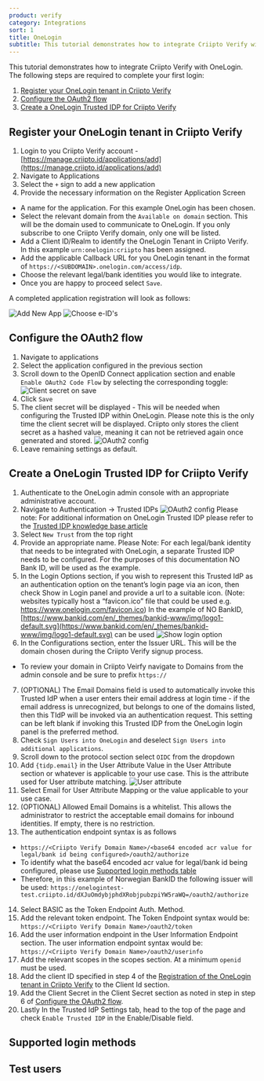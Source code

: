 ```yaml
---
product: verify
category: Integrations
sort: 1
title: OneLogin
subtitle: This tutorial demonstrates how to integrate Criipto Verify with OneLogin
---
```


This tutorial demonstrates how to integrate Criipto Verify with OneLogin. The following steps are required to complete your first login:

1. [Register your OneLogin tenant in Criipto Verify](#register-your-onelogin-tenant-in-criipto-verify)
2. [Configure the OAuth2 flow](#configure-the-oauth2-flow)
3. [Create a OneLogin Trusted IDP for Criipto Verify](#create-a-onelogin-trusted-idp-for-criipto-verify)

## Register your OneLogin tenant in Criipto Verify

1. Login to you Criipto Verify account - [https://manage.criipto.id/applications/add](https://manage.criipto.id/applications/add)
2. Navigate to Applications
3. Select the `+` sign to add a new application
4. Provide the necessary information on the Register Application Screen
  - A name for the application. For this example OneLogin has been chosen.
  - Select the relevant domain from the `Available on domain` section. This will be the domain used to communicate to OneLogin. If you only subscribe to one Criipto Verify domain, only one will be listed.
  - Add a Client ID/Realm to identify the OneLogin Tenant in Criipto Verify. In this example `urn:onelogin:criipto` has been assigned.
  - Add the applicable Callback URL for you OneLogin tenant in the format of `https://<SUBDOMAIN>.onelogin.com/access/idp`.
  - Choose the relevant legal/bank identities you would like to integrate.
  - Once you are happy to proceed select `Save`.

  A completed application registration will look as follows:

![Add New App](./images/onelogin-add-new-application.png)
![Choose e-ID's](./images/onelogin-choose-eids.png)

## Configure the OAuth2 flow

1. Navigate to applications
2. Select the application configured in the previous section
3. Scroll down to the OpenID Connect application section and enable `Enable OAuth2 Code Flow` by selecting the corresponding toggle:
  ![Client secret on save](./images/onelogin-client-secret-on-save.png)
4. Click `Save`
5. The client secret will be displayed - This will be needed when configuring the Trusted IDP within OneLogin. Please note this is the only time the client secret will be displayed. Criipto only stores the client secret as a hashed value, meaning it can not be retrieved again once generated and stored.
  ![OAuth2 config](./images/oauth2-client-secret.png)
6. Leave remaining settings as default.

## Create a OneLogin Trusted IDP for Criipto Verify

1. Authenticate to the OneLogin admin console with an appropriate administrative account.
2. Navigate to Authentication -> Trusted IDPs
  ![OAuth2 config](./images/onelogin-trusted-idps.jpeg)
  Please note: For additional information on OneLogin Trusted IDP please refer to the [Trusted IDP knowledge base article](https://onelogin.service-now.com/kb_view_customer.do?sysparm_article=KB0010318)
3. Select `New Trust` from the top right
4. Provide an appropriate name.
  Please Note: For each legal/bank identity that needs to be integrated with OneLogin, a separate Trusted IDP needs to be configured. For the purposes of this documentation NO Bank ID, will be used as the example.
5. In the Login Options section, if you wish to represent this Trusted IdP as an authentication option on the tenant’s login page via an icon, then check Show in Login panel and provide a url to a suitable icon. (Note: websites typically host a “favicon.ico” file that could be used e.g. https://www.onelogin.com/favicon.ico)
  In the example of NO BankID, [https://www.bankid.com/en/_themes/bankid-www/img/logo1-default.svg](https://www.bankid.com/en/_themes/bankid-www/img/logo1-default.svg) can be used
  ![Show login option](./images/onelogin-show-login-option.jpeg)
6. In the Configurations section, enter the Issuer URL. This will be the domain chosen during the Criipto Verify signup process.
  - To review your domain in Criipto Veirfy navigate to Domains from the admin console and be sure to prefix `https://`
7. (OPTIONAL) The Email Domains field is used to automatically invoke this Trusted IdP when a user enters their email address at login time - if the email address is unrecognized, but belongs to one of the domains listed, then this TIdP will be invoked via an authentication request. This setting can be left blank if invoking this Trusted IDP from the OneLogin login panel is the preferred method.
8. Check `Sign Users into OneLogin` and deselect `Sign Users into additional applications`.
9. Scroll down to the protocol section select `OIDC` from the dropdown
10. Add `{tidp.email}` in the User Attribute Value in the User Attribute section or whatever is applicable to your use case. This is the attribute used for User attribute matching.
  ![User attribute](./images/onelogin-user-attribute.jpeg)
11. Select Email for User Attribute Mapping or the value applicable to your use case.
12. (OPTIONAL) Allowed Email Domains is a whitelist. This allows the administrator to restrict the acceptable email domains for inbound identities. If empty, there is no restriction.
13. The authentication endpoint syntax is as follows
  - `https://<Criipto Verify Domain Name>/<base64 encoded acr value for legal/bank id being configured>/oauth2/authorize`
  - To identify what the base64 encoded acr value for legal/bank id being configured, please use [Supported login methods table](#loginmethods)
  - Therefore, in this example of Norwegian BankID the following issuer will be used: `https://onelogintest-test.criipto.id/dXJuOmdybjphdXRobjpubzpiYW5raWQ=/oauth2/authorize`
14. Select BASIC as the Token Endpoint Auth. Method.
15. Add the relevant token endpoint. The Token Endpoint syntax would be: `https://<Criipto Verify Domain Name>/oauth2/token`
16. Add the user information endpoint in the User Information Endpoint section. The user information endpoint syntax would be: `https://<Criipto Verify Domain Name>/oauth2/userinfo`
17. Add the relevant scopes in the scopes section. At a minimum `openid` must be used.
18. Add the client ID specified in step 4 of the [Registration of the OneLogin tenant in Criipto Verify](#register) to the Client Id section.
19. Add the Client Secret in the Client Secret section as noted in step in step 6 of [Configure the OAuth2 flow](#enable).
20. Lastly In the Trusted IdP Settings tab, head to the top of the page and check `Enable Trusted IDP` in the Enable/Disable field.


## Supported login methods


<LoginMethodsSnippet />


## Test users


<TestUsersSnippet />